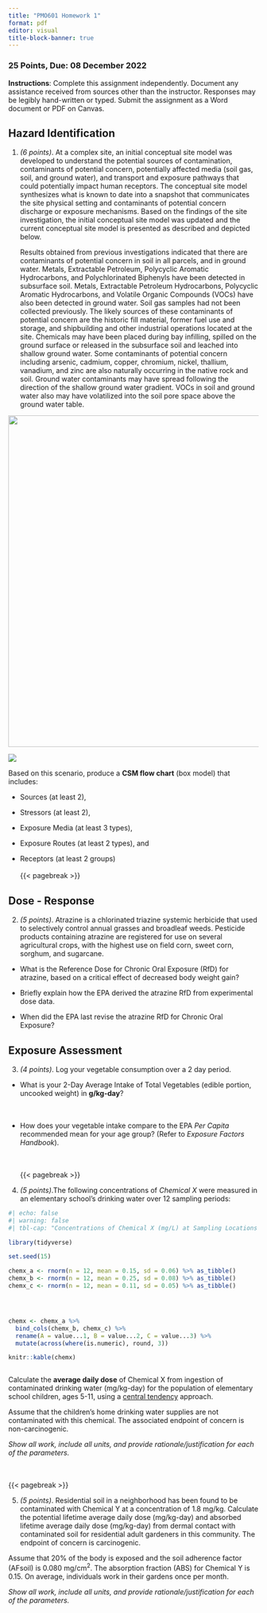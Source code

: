 ```yaml
---
title: "PMO601 Homework 1"
format: pdf
editor: visual
title-block-banner: true
---
```


### 25 Points, Due: 08 December 2022

**Instructions**: Complete this assignment independently. Document any assistance received from sources other than the instructor. Responses may be legibly hand-written or typed. Submit the assignment as a Word document or PDF on Canvas.

## Hazard Identification

1.  *(6 points)*. At a complex site, an initial conceptual site model was developed to understand the potential sources of contamination, contaminants of potential concern, potentially affected media (soil gas, soil, and ground water), and transport and exposure pathways that could potentially impact human receptors. The conceptual site model synthesizes what is known to date into a snapshot that communicates the site physical setting and contaminants of potential concern discharge or exposure mechanisms. Based on the findings of the site investigation, the initial conceptual site model was updated and the current conceptual site model is presented as described and depicted below.\

    Results obtained from previous investigations indicated that there are contaminants of potential concern in soil in all parcels, and in ground water. Metals, Extractable Petroleum, Polycyclic Aromatic Hydrocarbons, and Polychlorinated Biphenyls have been detected in subsurface soil. Metals, Extractable Petroleum Hydrocarbons, Polycyclic Aromatic Hydrocarbons, and Volatile Organic Compounds (VOCs) have also been detected in ground water. Soil gas samples had not been collected previously. The likely sources of these contaminants of potential concern are the historic fill material, former fuel use and storage, and shipbuilding and other industrial operations located at the site. Chemicals may have been placed during bay infilling, spilled on the ground surface or released in the subsurface soil and leached into shallow ground water. Some contaminants of potential concern including arsenic, cadmium, copper, chromium, nickel, thallium, vanadium, and zinc are also naturally occurring in the native rock and soil. Ground water contaminants may have spread following the direction of the shallow ground water gradient. VOCs in soil and ground water also may have volatilized into the soil pore space above the ground water table.

![](images/hw/csm_complex.png){width="667"}

![](images/hw/csm_legend.png)

Based on this scenario, produce a **CSM flow chart** (box model) that includes:

-   Sources (at least 2),

-   Stressors (at least 2),

-   Exposure Media (at least 3 types),

-   Exposure Routes (at least 2 types), and

-   Receptors (at least 2 groups)\
    \
    {{< pagebreak >}}

## Dose - Response

2.  *(5 points)*. Atrazine is a chlorinated triazine systemic herbicide that used to selectively control annual grasses and broadleaf weeds. Pesticide products containing atrazine are registered for use on several agricultural crops, with the highest use on field corn, sweet corn, sorghum, and sugarcane.

-   What is the Reference Dose for Chronic Oral Exposure (RfD) for atrazine, based on a critical effect of decreased body weight gain?\

-   Briefly explain how the EPA derived the atrazine RfD from experimental dose data.\

-   When did the EPA last revise the atrazine RfD for Chronic Oral Exposure?\

## Exposure Assessment

3.  *(4 points)*. Log your vegetable consumption over a 2 day period.

-   What is your 2-Day Average Intake of Total Vegetables (edible portion, uncooked weight) in **g/kg-day**?\
    \
    \

-   How does your vegetable intake compare to the EPA *Per Capita* recommended mean for your age group? (Refer to *Exposure Factors Handbook*).

    \
    \
    {{< pagebreak >}}

4.  *(5 points)*.The following concentrations of *Chemical X* were measured in an elementary school's drinking water over 12 sampling periods:

```r
#| echo: false
#| warning: false
#| tbl-cap: "Concentrations of Chemical X (mg/L) at Sampling Locations A, B, C"

library(tidyverse)

set.seed(15)

chemx_a <- rnorm(n = 12, mean = 0.15, sd = 0.06) %>% as_tibble() 
chemx_b <- rnorm(n = 12, mean = 0.25, sd = 0.08) %>% as_tibble()
chemx_c <- rnorm(n = 12, mean = 0.11, sd = 0.05) %>% as_tibble()




chemx <- chemx_a %>% 
  bind_cols(chemx_b, chemx_c) %>% 
  rename(A = value...1, B = value...2, C = value...3) %>% 
  mutate(across(where(is.numeric), round, 3))

knitr::kable(chemx)



```

Calculate the **average daily dose** of Chemical X from ingestion of contaminated drinking water (mg/kg-day) for the population of elementary school children, ages 5-11, using a [central tendency]{.underline} approach.

Assume that the children's home drinking water supplies are not contaminated with this chemical. The associated endpoint of concern is non-carcinogenic.

*Show all work, include all units, and provide rationale/justification for each of the parameters.*\
\
\

{{< pagebreak >}}

5.  *(5 points)*. Residential soil in a neighborhood has been found to be contaminated with Chemical Y at a concentration of 1.8 mg/kg. Calculate the potential lifetime average daily dose (mg/kg-day) and absorbed lifetime average daily dose (mg/kg-day) from dermal contact with contaminated soil for residential adult gardeners in this community. The endpoint of concern is carcinogenic.

Assume that 20% of the body is exposed and the soil adherence factor (AFsoil) is 0.080 mg/cm^2^. The absorption fraction (ABS) for Chemical Y is 0.15. On average, individuals work in their gardens once per month.

*Show all work, include all units, and provide rationale/justification for each of the parameters.*
